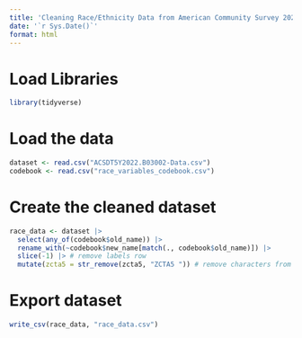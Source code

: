 ```yaml
---
title: 'Cleaning Race/Ethnicity Data from American Community Survey 2022'
date: '`r Sys.Date()`'
format: html
---
```


# Load Libraries
```r
library(tidyverse)
```

# Load the data
```r
dataset <- read.csv("ACSDT5Y2022.B03002-Data.csv")
codebook <- read.csv("race_variables_codebook.csv")
```

# Create the cleaned dataset
```r
race_data <- dataset |> 
  select(any_of(codebook$old_name)) |> 
  rename_with(~codebook$new_name[match(., codebook$old_name)]) |> 
  slice(-1) |> # remove labels row
  mutate(zcta5 = str_remove(zcta5, "ZCTA5 ")) # remove characters from zcta5 col
```

# Export dataset
```r
write_csv(race_data, "race_data.csv")
```

